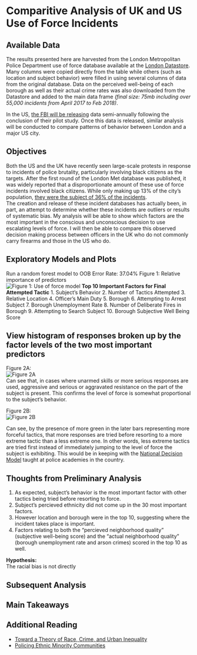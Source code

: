 # Comparitive Analysis of UK and US Use of Force Incidents

## Available Data

The results presented here are harvested from the London Metropolitan Police Department use of force database available at the [London Datastore](https://data.london.gov.uk/dataset/use-of-force). Many columns were copied directly from the table while others (such as location and subject behavior) were filled in using several columns of data from the original database. Data on the perceived well-being of each borough as well as their actual crime rates was also downloaded from the Datastore and added to the main data frame *(final size: 75mb including over 55,000 incidents from April 2017 to Feb 2018)*. 

In the US, [the FBI will be releasing](https://ucr.fbi.gov/use-of-force) data semi-annually following the conclusion of their pilot study. Once this data is released, similar analysis will be conducted to compare patterns of behavior between London and a major US city. 

## Objectives
Both the US and the UK have recently seen large-scale protests in response to incidents of police brutality, particularly involving black citizens as the targets. After the first round of the London Met database was published, it was widely reported that a disproportionate amount of these use of force incidents involved black citizens. While only making up 13% of the city's population, [they were the subject of 36% of the incidents](https://www.theguardian.com/uk-news/2017/aug/01/met-police-using-force-against-disproportionately-large-number-of-black-people).  
The creation and release of these incident databases has actually been, in part, an attempt to determine whether these incidents are outliers or results of systematic bias. My analysis will be able to show which factors are the most important in the conscious and unconscious decision to use escalating levels of force. I will then be able to compare this observed decision making process between officers in the UK who do not commonly carry firearms and those in the US who do. 

## Exploratory Models and Plots

Run a random forest model to 
OOB Error Rate: 37.04%
Figure 1: Relative importance of predictors    
![Figure 1: Use of force model](../Figure1.jpeg) 
**Top 10 Important Factors for Final Attempted Tactic**
1. Subject's Behavior
2. Number of Tactics Attempted
3. Relative Location
4. Officer's Main Duty
5. Borough
6. Attempting to Arrest Subject
7. Borough Unemployment Rate
8. Number of Deliberate Fires in Borough
9. Attempting to Search Subject
10. Borough Subjective Well Being Score  

## View histogram of responses broken up by the factor levels of the two most important predictors

Figure 2A:   
![Figure 2A](../Fig2A.jpeg)  
Can see that, in cases where unarmed skills or more serious responses are used, aggressive and serious or aggravated resistance on the part of the subject is present. This confirms the level of force is somewhat proportional to the subject's behavior.   

Figure 2B:   
![Figure 2B](../Fig2B.jpeg)  

Can see, by the presence of more green in the later bars representing more forceful tactics, that more responses are tried before resorting to a more extreme tactic than a less extreme one. In other words, less extreme tactics are tried first instead of immediately jumping to the level of force the subject is exhibiting. This would be in keeping with the [National Decision Model](https://www.app.college.police.uk/app-content/national-decision-model/the-national-decision-model/) taught at police academies in the country. 

## Thoughts from Preliminary Analysis
1. As expected, subject's behavior is the most important factor with other tactics being tried before resorting to force.
2. Subject's percieved ethnicity did not come up in the 30 most important factors. 
3. However location and borough were in the top 10, suggesting where the incident takes place is important.
4. Factors relating to both the "percieved neighborhood quality" (subjective well-being score) and the "actual neighborhood quality" (borough unemployment rate and arson crimes) scored in the top 10 as well.  

**Hypothesis:**  
The racial bias is not directly 





## Subsequent Analysis


## Main Takeaways

## Additional Reading
* [Toward a Theory of Race, Crime, and Urban Inequality](https://books.google.co.uk/books?hl=en&lr=&id=tV6MAQAAQBAJ&oi=fnd&pg=PA177&dq=Toward+a+Theory+of+Race,+Crime,+and+Urban+Inequality&ots=ErFKtjljan&sig=Ecnv8bpTfbCVtn4Fejx9NrzF9gw#v=onepage&q=Toward%20a%20Theory%20of%20Race%2C%20Crime%2C%20and%20Urban%20Inequality&f=false)
* [Policing Ethnic Minority Communities](http://eprints.lse.ac.uk/9576/1/Policing_ethnic_minority_communities_(LSERO).pdf)
